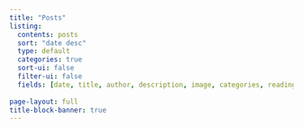```yaml
---
title: "Posts"
listing:
  contents: posts
  sort: "date desc"
  type: default
  categories: true
  sort-ui: false
  filter-ui: false
  fields: [date, title, author, description, image, categories, reading-time]
  
page-layout: full
title-block-banner: true
---
```

